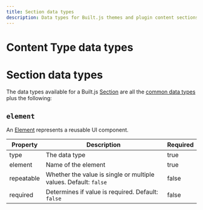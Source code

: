 ```yaml
---
title: Section data types
description: Data types for Built.js themes and plugin content sections.
---
```


# Content Type data types

# Section data types

The data types available for a Built.js [Section](/docs/concepts/section) are all the [common data types](/docs/concepts/data-types-common) plus the following:

## `element`
An [Element](/docs/concepts/elements) represents a reusable UI component. 

| Property | Description                     | Required |
| -------- | ------------------------------- | -------- |
| type     | The data type                   | true     |
| element  | Name of the element                   | true     |
| repeatable  | Whether the value is single or multiple values. Default: `false` | false |
| required | Determines if value is required. Default: `false` | false |
